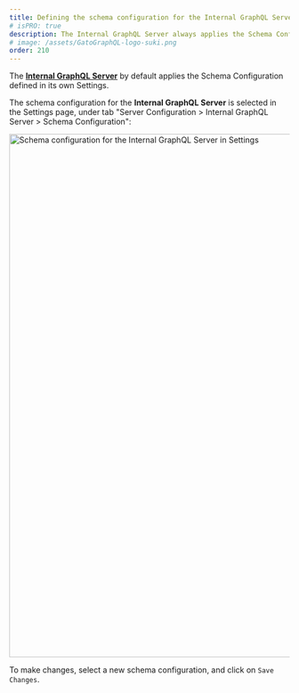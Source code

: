 ```yaml
---
title: Defining the schema configuration for the Internal GraphQL Server
# isPRO: true
description: The Internal GraphQL Server always applies the Schema Configuration defined in its own Settings.
# image: /assets/GatoGraphQL-logo-suki.png
order: 210
---
```


The [**Internal GraphQL Server**](/extensions/internal-graphql-server/) by default applies the Schema Configuration defined in its own Settings.

The schema configuration for the **Internal GraphQL Server** is selected in the Settings page, under tab "Server Configuration > Internal GraphQL Server > Schema Configuration":

<Image
  src="/assets/guides/upstream-pro/settings-schema-configuration-for-internal-graphql-server.png"
  width="1024"
  height="940"
  alt="Schema configuration for the Internal GraphQL Server in Settings"
  caption="Schema configuration for the Internal GraphQL Server in Settings"
/>

To make changes, select a new schema configuration, and click on `Save Changes`.
